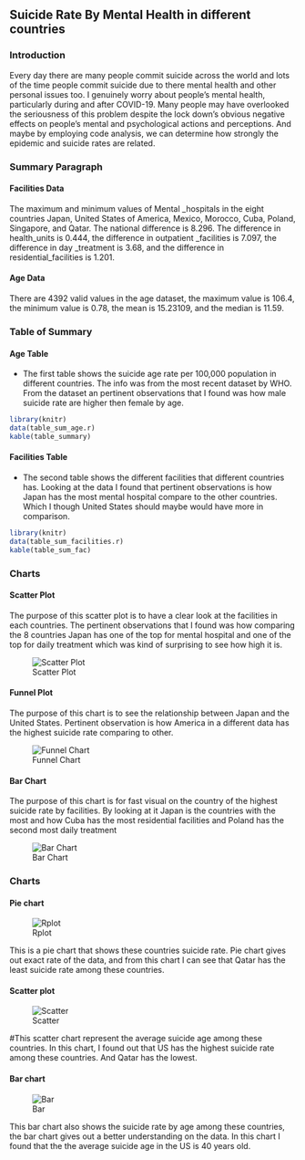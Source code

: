 ## Suicide Rate By Mental Health in different countries

### Introduction

Every day there are many people commit suicide across the world and lots of the time people commit suicide due to there mental health and other personal issues too. I genuinely worry about people's mental health, particularly during and after COVID-19. Many people may have overlooked the seriousness of this problem despite the lock down's obvious negative effects on people's mental and psychological actions and perceptions. And maybe by employing code analysis, we can determine how strongly the epidemic and suicide rates are related.

### Summary Paragraph

#### Facilities Data

The maximum and minimum values of Mental \_hospitals in the eight countries Japan, United States of America, Mexico, Morocco, Cuba, Poland, Singapore, and Qatar. The national difference is 8.296. The difference in health_units is 0.444, the difference in outpatient \_facilities is 7.097, the difference in day \_treatment is 3.68, and the difference in residential_facilities is 1.201.

#### Age Data

There are 4392 valid values in the age dataset, the maximum value is 106.4, the minimum value is 0.78, the mean is 15.23109, and the median is 11.59.

### Table of Summary

#### Age Table

-   The first table shows the suicide age rate per 100,000 population in different countries. The info was from the most recent dataset by WHO. From the dataset an pertinent observations that I found was how male suicide rate are higher then female by age.

```r
library(knitr)
data(table_sum_age.r)
kable(table_summary)
```

#### Facilities Table

-   The second table shows the different facilities that different countries has. Looking at the data I found that pertinent observations is how Japan has the most mental hospital compare to the other countries. Which I though United States should maybe would have more in comparison.

```r
library(knitr)
data(table_sum_facilities.r)
kable(table_sum_fac)
```

### Charts

#### Scatter Plot

The purpose of this scatter plot is to have a clear look at the facilities in each countries. The pertinent observations that I found was how comparing the 8 countries Japan has one of the top for mental hospital and one of the top for daily treatment which was kind of surprising to see how high it is.

![Scatter Plot](images/Fac_Scatter.png)

#### Funnel Plot

The purpose of this chart is to see the relationship between Japan and the United States. Pertinent observation is how America in a different data has the highest suicide rate comparing to other.

![Funnel Chart](images/Fac_Funnel.png)

#### Bar Chart

The purpose of this chart is for fast visual on the country of the highest suicide rate by facilities. By looking at it Japan is the countries with the most and how Cuba has the most residential facilities and Poland has the second most daily treatment

![Bar Chart](images/Fac_Bar.png)

### Charts

#### Pie chart

![Rplot](https://user-images.githubusercontent.com/108854993/183355555-d52b2834-b352-4b13-9029-3a24cc4017cd.png)

This is a pie chart that shows these countries suicide rate. Pie chart gives out exact rate of the data, and from this chart I can see that Qatar has the least suicide rate among these countries.

#### Scatter plot

![Scatter](https://user-images.githubusercontent.com/108854993/183532942-7cb8434d-e4cc-48af-8c9e-b8eddc1d927a.png)

#This scatter chart represent the average suicide age among these countries. In this chart, I found out that US has the highest suicide rate among these countries. And Qatar has the lowest.

#### Bar chart

![Bar](https://user-images.githubusercontent.com/108854993/183533034-d5a955ca-497f-4b5e-bfb9-2c1ad17a1a83.png)

This bar chart also shows the suicide rate by age among these countries, the bar chart gives out a better understanding on the data. In this chart I found that the the average suicide age in the US is 40 years old.
